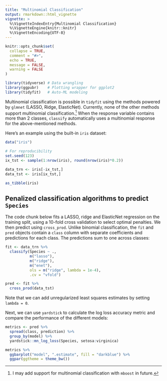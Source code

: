 ```yaml
---
title: "Multinomial Classification"
output: rmarkdown::html_vignette
vignette: >
  %\VignetteIndexEntry{Multinomial Classification}
  %\VignetteEngine{knitr::knitr}
  %\VignetteEncoding{UTF-8}
---
```


```r
knitr::opts_chunk$set(
  collapse = TRUE,
  comment = "#>",
  echo = TRUE,
  message = FALSE,
  warning = FALSE
)
```

```r
library(tidyverse) # Data wrangling
library(ggpubr)    # Plotting wrapper for ggplot2
library(tidyfit)   # Auto-ML modeling
```

Multinomial classification is possible in `tidyfit` using the methods powered by `glmnet` (LASSO, Ridge, ElasticNet). Currently, none of the other methods support multinomial classification.^[I may add support for multinomial classification with `mboost` in future.] When the response variable contains more than 2 classes, `classify` automatically uses a multinomial response for the above-mentioned methods.

Here's an example using the built-in `iris` dataset:

```r
data("iris")

# For reproducibility
set.seed(123)
ix_tst <- sample(1:nrow(iris), round(nrow(iris)*0.2))

data_trn <- iris[-ix_tst,]
data_tst <- iris[ix_tst,]

as_tibble(iris)
```

## Penalized classification algorithms to predict `Species`

The code chunk below fits a LASSO, ridge and ElasticNet regression on the training split, using a 10-fold cross validation to select optimal penalties. We then predict using `cross_prod`. Unlike binomial classification, the `fit` and `pred` objects contain a `class` column with separate coefficients and predictions for each class. The predictions sum to one across classes:

```r
fit <- data_trn %>% 
  classify(Species ~ ., 
           m("lasso"), 
           m("ridge"), 
           m("enet"), 
           ols = m("ridge", lambda = 1e-4), 
           .cv = "vfold")

pred <- fit %>% 
  cross_prod(data_tst)
```

Note that we can add unregularized least squares estimates by setting `lambda = 0`.

Next, we can use `yardstick` to calculate the log loss accuracy metric and compare the performance of the different models:

```r
metrics <- pred %>% 
  spread(class, prediction) %>% 
  group_by(model) %>% 
  yardstick::mn_log_loss(Species, setosa:virginica)

metrics %>% 
  ggbarplot("model", ".estimate", fill = "darkblue") %>% 
  ggpar(ggtheme = theme_bw())
```

